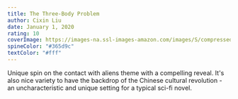 ```yaml
---
title: The Three-Body Problem
author: Cixin Liu
date: January 1, 2020
rating: 10
coverImage: https://images-na.ssl-images-amazon.com/images/S/compressed.photo.goodreads.com/books/1415428227i/20518872.jpg
spineColor: "#365d9c"
textColor: "#fff"
---
```


Unique spin on the contact with aliens theme with a compelling reveal. It's also nice variety to have the backdrop of the Chinese cultural revolution - an uncharacteristic and unique setting for a typical sci-fi novel.
